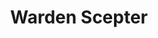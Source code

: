 ---
title: Warden Scepter
id: magicalscepter:warden_scepter
icon: magicalscepter:warden_scepter
type: scepter
---